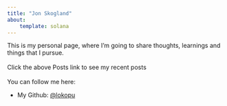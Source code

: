 ```yaml
---
title: "Jon Skogland"
about:
    template: solana
---
```


This is my personal page, where I'm going to share thoughts, learnings and things that I pursue.
<br/><br/>
Click the above Posts link to see my recent posts
<br/><br/>
You can follow me here:

- My Github: [@lokopu](https://github.com/JonSkogland)
